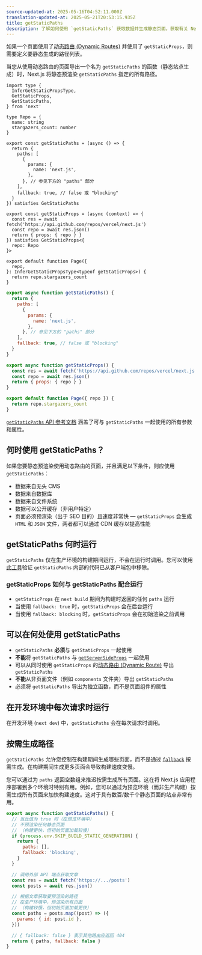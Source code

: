```yaml
---
source-updated-at: 2025-05-16T04:52:11.000Z
translation-updated-at: 2025-05-21T20:53:15.935Z
title: getStaticPaths
description: 了解如何使用 `getStaticPaths` 获取数据并生成静态页面。获取有关 Next.js 中这一数据获取 API 的更多信息。
---
```


如果一个页面使用了[动态路由 (Dynamic Routes)](/docs/pages/building-your-application/routing/dynamic-routes) 并使用了 `getStaticProps`，则需要定义要静态生成的路径列表。

当您从使用动态路由的页面导出一个名为 `getStaticPaths` 的函数（静态站点生成）时，Next.js 将静态预渲染 `getStaticPaths` 指定的所有路径。

```tsx filename="pages/repo/[name].tsx" switcher
import type {
  InferGetStaticPropsType,
  GetStaticProps,
  GetStaticPaths,
} from 'next'

type Repo = {
  name: string
  stargazers_count: number
}

export const getStaticPaths = (async () => {
  return {
    paths: [
      {
        params: {
          name: 'next.js',
        },
      }, // 参见下方的 "paths" 部分
    ],
    fallback: true, // false 或 "blocking"
  }
}) satisfies GetStaticPaths

export const getStaticProps = (async (context) => {
  const res = await fetch('https://api.github.com/repos/vercel/next.js')
  const repo = await res.json()
  return { props: { repo } }
}) satisfies GetStaticProps<{
  repo: Repo
}>

export default function Page({
  repo,
}: InferGetStaticPropsType<typeof getStaticProps>) {
  return repo.stargazers_count
}
```

```jsx filename="pages/repo/[name].js" switcher
export async function getStaticPaths() {
  return {
    paths: [
      {
        params: {
          name: 'next.js',
        },
      }, // 参见下方的 "paths" 部分
    ],
    fallback: true, // false 或 "blocking"
  }
}

export async function getStaticProps() {
  const res = await fetch('https://api.github.com/repos/vercel/next.js')
  const repo = await res.json()
  return { props: { repo } }
}

export default function Page({ repo }) {
  return repo.stargazers_count
}
```

[`getStaticPaths` API 参考文档](/docs/pages/api-reference/functions/get-static-paths) 涵盖了可与 `getStaticPaths` 一起使用的所有参数和属性。

## 何时使用 getStaticPaths？

如果您要静态预渲染使用动态路由的页面，并且满足以下条件，则应使用 `getStaticPaths`：

- 数据来自无头 CMS
- 数据来自数据库
- 数据来自文件系统
- 数据可以公开缓存（非用户特定）
- 页面必须预渲染（出于 SEO 目的）且速度非常快 — `getStaticProps` 会生成 `HTML` 和 `JSON` 文件，两者都可以通过 CDN 缓存以提高性能

## getStaticPaths 何时运行

`getStaticPaths` 仅在生产环境的构建期间运行，不会在运行时调用。您可以使用[此工具](https://next-code-elimination.vercel.app/)验证 `getStaticPaths` 内部的代码已从客户端包中移除。

### getStaticProps 如何与 getStaticPaths 配合运行

- `getStaticProps` 在 `next build` 期间为构建时返回的任何 `paths` 运行
- 当使用 `fallback: true` 时，`getStaticProps` 会在后台运行
- 当使用 `fallback: blocking` 时，`getStaticProps` 会在初始渲染之前调用

## 可以在何处使用 getStaticPaths

- `getStaticPaths` **必须**与 `getStaticProps` 一起使用
- **不能**将 `getStaticPaths` 与 [`getServerSideProps`](/docs/pages/building-your-application/data-fetching/get-server-side-props) 一起使用
- 可以从同时使用 `getStaticProps` 的[动态路由 (Dynamic Route)](/docs/pages/building-your-application/routing/dynamic-routes) 导出 `getStaticPaths`
- **不能**从非页面文件（例如 `components` 文件夹）导出 `getStaticPaths`
- 必须将 `getStaticPaths` 导出为独立函数，而不是页面组件的属性

## 在开发环境中每次请求时运行

在开发环境 (`next dev`) 中，`getStaticPaths` 会在每次请求时调用。

## 按需生成路径

`getStaticPaths` 允许您控制在构建期间生成哪些页面，而不是通过 [`fallback`](/docs/pages/api-reference/functions/get-static-paths#fallback-blocking) 按需生成。在构建期间生成更多页面会导致构建速度变慢。

您可以通过为 `paths` 返回空数组来推迟按需生成所有页面。这在将 Next.js 应用程序部署到多个环境时特别有用。例如，您可以通过为预览环境（而非生产构建）按需生成所有页面来加快构建速度。这对于具有数百/数千个静态页面的站点非常有用。

```jsx filename="pages/posts/[id].js"
export async function getStaticPaths() {
  // 当此值为 true 时（在预览环境中）
  // 不预渲染任何静态页面
  // （构建更快，但初始页面加载较慢）
  if (process.env.SKIP_BUILD_STATIC_GENERATION) {
    return {
      paths: [],
      fallback: 'blocking',
    }
  }

  // 调用外部 API 端点获取文章
  const res = await fetch('https://.../posts')
  const posts = await res.json()

  // 根据文章获取要预渲染的路径
  // 在生产环境中，预渲染所有页面
  // （构建较慢，但初始页面加载更快）
  const paths = posts.map((post) => ({
    params: { id: post.id },
  }))

  // { fallback: false } 表示其他路由应返回 404
  return { paths, fallback: false }
}
```